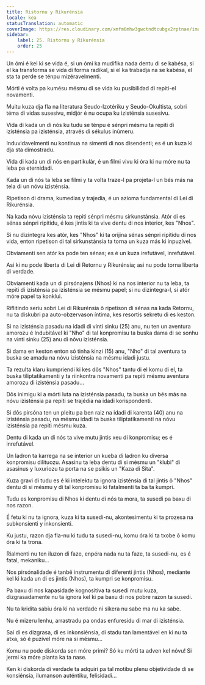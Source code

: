 ```yaml
---
title: Ristornu y Rikurénsia
locale: kea
statusTranslation: automatic
coverImage: https://res.cloudinary.com/xmfm6mhw3gwctndtcubgx2rptnae/image/upload/v1740468922/small_cover_tratado_de_psicologia_revolucionaria_a4c0dca4e0.webp
sidebar:
    label: 25. Ristornu y Rikurénsia
    order: 25
---
```

Un ómi é kel ki se vida é, si un ómi ka mudifika nada dentu di se kabésa, si el ka transforma se vida di forma radikal, si el ka trabadja na se kabésa, el sta ta perde se ténpu mizéravelmenti.

Mórti é volta pa kumésu mésmu di se vida ku pusibilidad di repiti-el novamenti.

Muitu kuza dja fla na literatura Seudo-Izotériku y Seudo-Okultista, sobri téma di vidas susesivu, midjór é nu ocupa ku izisténsia susesivu.

Vida di kada un di nós ku tudu se ténpu é sénpri mésmu ta repiti di izisténsia pa izisténsia, através di sékulus inúmeru.

Induvidavelmenti nu kontinua na simenti di nos disendenti; es é un kuza ki dja sta dimostradu.

Vida di kada un di nós en partikulár, é un filmi vivu ki óra ki nu móre nu ta leba pa eternidadi.

Kada un di nós ta leba se filmi y ta volta traze-l pa projeta-l un bés más na tela di un nóvu izisténsia.

Ripetison di drama, kumedias y trajedia, é un azioma fundamental di Lei di Rikurénsia.

Na kada nóvu izisténsia ta repiti sénpri mésmu sirkunstánsia. Atór di es sénas sénpri ripitidu, é kes jintis ki ta vive dentu di nos interior, kes "Nhos".

Si nu dizintegra kes atór, kes "Nhos" ki ta orijina sénas sénpri ripitidu di nos vida, enton ripetison di tal sirkunstánsia ta torna un kuza más ki inpuzível.

Obviamenti sen atór ka pode ten sénas; es é un kuza irefutável, inrefutável.

Asi ki nu pode liberta di Lei di Retornu y Rikurénsia; asi nu pode torna liberta di verdade.

Obviamenti kada un di pirsónajens (Nhos) ki na nos interior nu ta leba, ta repiti di izisténsia pa izisténsia se mésmu papel; si nu dizintegra-l, si atór móre papel ta konklui.

Riflitindo seriu sobri Lei di Rikurénsia ô ripetison di sénas na kada Retornu, nu ta diskubri pa auto-obzervason íntima, kes resortis sekretu di es keston.

Si na izisténsia pasadu na idadi di vinti sinku (25) anu, nu ten un aventura amorozu é Indubitável ki "Nho" di tal konpromisu ta buska dama di se sonhu na vinti sinku (25) anu di nóvu izisténsia.

Si dama en keston enton só tinha kinzi (15) anu, "Nho" di tal aventura ta buska se amadu na nóvu izisténsia na mésmu idadi justu.

Ta rezulta klaru kumpriendi ki kes dôs "Nhos" tantu di el komu di el, ta buska tiliptatikamenti y ta riinkontra novamenti pa repiti mésmu aventura amorozu di izisténsia pasadu...

Dôs inimigu ki a mórti luta na izisténsia pasadu, ta buska un bés más na nóvu izisténsia pa repiti se trajédia na idadi korispondenti.

Si dôs pirsóna ten un pleitu pa ben raiz na idadi di karenta (40) anu na izisténsia pasadu, na mésmu idadi ta buska tiliptatikamenti na nóvu izisténsia pa repiti mésmu kuza.

Dentu di kada un di nós ta vive mutu jintis xeu di konpromisu; es é inrefutável.

Un ladron ta karrega na se interior un kueba di ladron ku diversa konpromisu dilituozu. Asasinu ta leba dentu di si mésmu un "klubi" di asasinus y luxuriozu ta porta na se psikis un "Kaza di Sita".

Kuza gravi di tudu es é ki intelektu ta ignora izisténsia di tal jintis ô "Nhos" dentu di si mésmu y di tal konpromisu ki fatalmenti ta ba ta kumpri.

Tudu es konpromisu di Nhos ki dentu di nós ta mora, ta susedi pa baxu di nos razon.

É fetu ki nu ta ignora, kuza ki ta susedi-nu, akontesimentu ki ta prozesa na subkonsienti y inkonsienti.

Ku justu, razon dja fla-nu ki tudu ta susedi-nu, komu óra ki ta txobe ô komu óra ki ta trona.

Rialmenti nu ten iluzon di faze, enpéra nada nu ta faze, ta susedi-nu, es é fatal, mekaniku...

Nos pirsónalidade é tanbê instrumentu di diferenti jintis (Nhos), mediante kel ki kada un di es jintis (Nhos), ta kumpri se konpromisu.

Pa baxu di nos kapasidade kognositiva ta susedi mutu kuza, dizgrasadamente nu ta ignora kel ki pa baxu di nos pobre razon ta susedi.

Nu ta kridita sabiu óra ki na verdade ni sikera nu sabe ma nu ka sabe.

Nu é mizeru lenhu, arrastradu pa ondas enfuresidu di mar di izisténsia.

Sai di es dizgrasa, di es inkonsiénsia, di stadu tan lamentável en ki nu ta atxa, só é puzível móre na si mésmu...

Komu nu pode diskorda sen móre primi? Só ku mórti ta adven kel nóvu! Si jermi ka móre planta ka ta nase.

Ken ki diskorda di verdade ta adquiri pa tal motibu plenu objetividade di se konsiénsia, ilumanson auténtiku, felisidadi...

